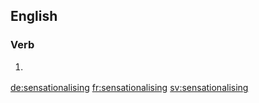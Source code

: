 ==English==

===Verb===
{{head|en}}

# {{context|British|lang=en}} {{present participle of|sensationalise|lang=en}}

[[de:sensationalising]]
[[fr:sensationalising]]
[[sv:sensationalising]]